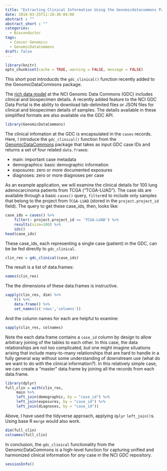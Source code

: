 ```yaml
---
title: "Extracting Clinical Information Using the Genomicdatacommons Package"
date: 2018-03-25T11:18:36-04:00
abstract : ""
abstract_short : ""
categories:
  - Bioconductor
tags:
  - Cancer Genomics
  - GenomicDataCommons
draft: false
---
```


```r
library(knitr)
opts_chunk$set(cache = TRUE, warning = FALSE, message = FALSE)
```

This short post introducds the `gdc_clinical()` function recently
added to the GenomicDataCommons package. 

The
[rich data model](https://gdc.cancer.gov/developers/gdc-data-model) at
the NCI Genomic Data Commons (GDC) includes clinical and biospecimen
details. A recently added feature to the NCI GDC Data Portal is the
ability to download tab-delimited files or JSON files for clinical and
biospecimen details of samples. The details available in these
simplified formats are also available via the GDC API. 

```r
library(GenomicDataCommons)
```

The clinical
infomation at the GDC is encapsulated in the `cases` records. Here, I
introduce the `gdc_clinical()` function from
the
[GenomicDataCommons](https://bioconductor.org/packages/GenomicDataCommons) package that
takes as input
GDC case IDs and returns a set of four related `data.frame`s:

- main: important case metadata
- demographics: basic demographic information
- exposures: zero or more documented exposures
- diagnoses: zero or more diagnoses per case

As an example application, we will examine the clinical details for
100 lung adenocarcinoma patients from TCGA ("TCGA-LUAD"). The case ids
are available through a basic `cases()` query, `filter`ed to include
only samples that belong to the project from `TCGA-LUAD` (stored in
the `project.project_id` field). The query to get these case_ids,
then, looks like:

```r
case_ids = cases() %>%
    filter(~ project.project_id == 'TCGA-LUAD') %>%
    results(size=100) %>%
    ids()
head(case_ids)
```

These case_ids, each representing a single case (patient) in the GDC,
can be be fed directly to `gdc_clinical`. 

```r
clin_res = gdc_clinical(case_ids)
```

The result is a list of data.frames:

```r
names(clin_res)
```

The the dimensions of these data.frames is instructive.

```r
sapply(clin_res, dim) %>%
    t() %>%
    data.frame() %>%
    set_names(c('rows','columns'))
```

And the column names for each are helpful to examine:

```r
sapply(clin_res, colnames)
```

Note the each data.frame contains a `case_id` column by design to
allow arbitrary joining of the tables to each other. In this case, the
data relationships are not too complicated, but one might imagine
situations arising that include many-to-many relationships that are
hard to handle in a fully general way without some understanding of
downstream use (what do we want to do with the clinical
information?). In this relatively simple case, we can create a
"master" data.frame by joining all the records from each data.frame.

```r
library(dplyr)
full_clin = with(clin_res,
     main %>%
     left_join(demographic, by = "case_id") %>%
     left_join(exposures, by = "case_id") %>%
     left_join(diagnoses, by = "case_id"))
```

Above, I have used the tidyverse approach, applying `dplyr`
`left_join()`s. Using base R `merge` would also work. 

```r
dim(full_clin)
colnames(full_clin)
```

In conclusion, the `gdc_clinical` functionality from the
GenomicDataCommons is a high-level function for capturing unified and
harmonized clinical information for *any* case in the NCI GDC
repository. 



```r
sessionInfo()
```
